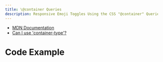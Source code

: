 ```yaml
---
title: \@container Queries
description: Responsive Emoji Toggles Using the CSS "@container" Queries.
---
```



- [MDN Documentation](https://developer.mozilla.org/en-US/docs/Web/CSS/container-type)
- [Can I use 'container-type'?](https://caniuse.com/?search=container-type)

# Code Example

<Sandbox
  client:load
  htmlFile={htmlFile}
  jsFile={jsFile}
  cssFile={cssFile}
/>